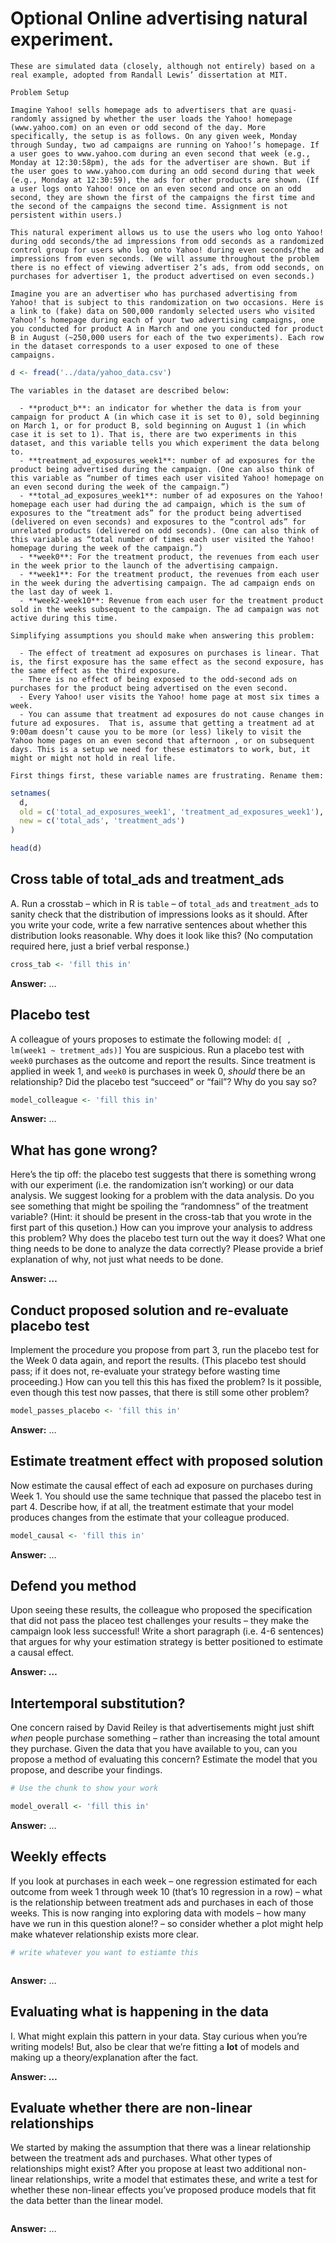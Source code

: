 # **Optional** Online advertising natural experiment. 

```problem_description
These are simulated data (closely, although not entirely) based on a real example, adopted from Randall Lewis’ dissertation at MIT.

Problem Setup 

Imagine Yahoo! sells homepage ads to advertisers that are quasi-randomly assigned by whether the user loads the Yahoo! homepage (www.yahoo.com) on an even or odd second of the day. More specifically, the setup is as follows. On any given week, Monday through Sunday, two ad campaigns are running on Yahoo!’s homepage. If a user goes to www.yahoo.com during an even second that week (e.g., Monday at 12:30:58pm), the ads for the advertiser are shown. But if the user goes to www.yahoo.com during an odd second during that week (e.g., Monday at 12:30:59), the ads for other products are shown. (If a user logs onto Yahoo! once on an even second and once on an odd second, they are shown the first of the campaigns the first time and the second of the campaigns the second time. Assignment is not persistent within users.)

This natural experiment allows us to use the users who log onto Yahoo! during odd seconds/the ad impressions from odd seconds as a randomized control group for users who log onto Yahoo! during even seconds/the ad impressions from even seconds. (We will assume throughout the problem there is no effect of viewing advertiser 2’s ads, from odd seconds, on purchases for advertiser 1, the product advertised on even seconds.)

Imagine you are an advertiser who has purchased advertising from Yahoo! that is subject to this randomization on two occasions. Here is a link to (fake) data on 500,000 randomly selected users who visited Yahoo!’s homepage during each of your two advertising campaigns, one you conducted for product A in March and one you conducted for product B in August (~250,000 users for each of the two experiments). Each row in the dataset corresponds to a user exposed to one of these campaigns.
```

```r
d <- fread('../data/yahoo_data.csv')
```

```problem_description
The variables in the dataset are described below:

  - **product_b**: an indicator for whether the data is from your campaign for product A (in which case it is set to 0), sold beginning on March 1, or for product B, sold beginning on August 1 (in which case it is set to 1). That is, there are two experiments in this dataset, and this variable tells you which experiment the data belong to.
  - **treatment_ad_exposures_week1**: number of ad exposures for the product being advertised during the campaign. (One can also think of this variable as “number of times each user visited Yahoo! homepage on an even second during the week of the campaign.”)
  - **total_ad_exposures_week1**: number of ad exposures on the Yahoo! homepage each user had during the ad campaign, which is the sum of exposures to the “treatment ads” for the product being advertised (delivered on even seconds) and exposures to the “control ads” for unrelated products (delivered on odd seconds). (One can also think of this variable as “total number of times each user visited the Yahoo! homepage during the week of the campaign.”)
  - **week0**: For the treatment product, the revenues from each user in the week prior to the launch of the advertising campaign.
  - **week1**: For the treatment product, the revenues from each user in the week during the advertising campaign. The ad campaign ends on the last day of week 1.
  - **week2-week10**: Revenue from each user for the treatment product sold in the weeks subsequent to the campaign. The ad campaign was not active during this time.
  
Simplifying assumptions you should make when answering this problem:

  - The effect of treatment ad exposures on purchases is linear. That is, the first exposure has the same effect as the second exposure, has the same effect as the third exposure. 
  - There is no effect of being exposed to the odd-second ads on purchases for the product being advertised on the even second.
  - Every Yahoo! user visits the Yahoo! home page at most six times a week.
  - You can assume that treatment ad exposures do not cause changes in future ad exposures.  That is, assume that getting a treatment ad at 9:00am doesn’t cause you to be more (or less) likely to visit the Yahoo home pages on an even second that afternoon , or on subsequent days. This is a setup we need for these estimators to work, but, it might or might not hold in real life. 

First things first, these variable names are frustrating. Rename them: 
```

```r
setnames(
  d, 
  old = c('total_ad_exposures_week1', 'treatment_ad_exposures_week1'), 
  new = c('total_ads', 'treatment_ads')
)
```

```r
head(d)
```

## Cross table of total_ads and treatment_ads
A. Run a crosstab -- which in R is `table` -- of `total_ads` and `treatment_ads` to sanity check that the distribution of impressions looks as it should. After you write your code, write a few narrative sentences about whether this distribution looks reasonable. Why does it look like this? (No computation required here, just a brief verbal response.)

```r
cross_tab <- 'fill this in'
```

**Answer:** ...

## Placebo test
A colleague of yours proposes to estimate the following model: `d[ , lm(week1 ~ tretment_ads)]` You are suspicious. Run a placebo test with `week0` purchases as the outcome and report the results. Since treatment is applied in week 1, and `week0` is purchases in week 0, *should* there be an relationship? Did the placebo test “succeed” or “fail”? Why do you say so?

```r
model_colleague <- 'fill this in'
```

**Answer:** ...

## What has gone wrong?
Here's the tip off: the placebo test suggests that there is something wrong with our experiment (i.e. the randomization isn't working) or our data analysis. We suggest looking for a problem with the data analysis. Do you see something that might be spoiling the "randomness" of the treatment variable? (Hint: it should be present in the cross-tab that you wrote in the first part of this qusetion.) How can you improve your analysis to address this problem? Why does the placebo test turn out the way it does? What one thing needs to be done to analyze the data correctly? Please provide a brief explanation of why, not just what needs to be done. 

**Answer: ...**

## Conduct proposed solution and re-evaluate placebo test 
Implement the procedure you propose from part 3, run the placebo test for the Week 0 data again, and report the results. (This placebo test should pass; if it does not, re-evaluate your strategy before wasting time proceeding.) How can you tell this this has fixed the problem? Is it possible, even though this test now passes, that there is still some other problem? 

```r
model_passes_placebo <- 'fill this in'
```

**Answer:** ...

## Estimate treatment effect with proposed solution
Now estimate the causal effect of each ad exposure on purchases during Week 1. You should use the same technique that passed the placebo test in part 4. Describe how, if at all, the treatment estimate that your model produces changes from the estimate that your colleague produced.  

```r
model_causal <- 'fill this in'
```

**Answer:** ...

## Defend you method 
Upon seeing these results, the colleague who proposed the specification that did not pass the placeo test challenges your results -- they make the campaign look less successful! Write a short paragraph (i.e. 4-6 sentences) that argues for why your estimation strategy is better positioned to estimate a causal effect. 

**Answer: ...**

## Intertemporal substitution?
One concern raised by David Reiley is that advertisements might just shift *when* people purchase something -- rather than increasing the total amount they purchase. Given the data that you have available to you, can you propose a method of evaluating this concern? Estimate the model that you propose, and describe your findings. 

```r
# Use the chunk to show your work
```

```r
model_overall <- 'fill this in'
```

**Answer:** ...

## Weekly effects
If you look at purchases in each week -- one regression estimated for each outcome from week 1 through week 10 (that's 10 regression in a row) -- what is the relationship between treatment ads and purchases in each of those weeks. This is now ranging into exploring data with models -- how many have we run in this question alone!? -- so consider whether a plot might help make whatever relationship exists more clear. 

```r
# write whatever you want to estiamte this
```

```r

```

**Answer:** ...

## Evaluating what is happening in the data
I. What might explain this pattern in your data. Stay curious when you're writing models! But, also be clear that we're fitting a **lot** of models and making up a theory/explanation after the fact. 

**Answer: ...**

## Evaluate whether there are non-linear relationships
We started by making the assumption that there was a linear relationship between the treatment ads and purchases. What other types of relationships might exist? After you propose at least two additional non-linear relationships, write a model that estimates these, and write a test for whether these non-linear effects you've proposed produce models that fit the data better than the linear model.  

```r

```

**Answer:** ...
